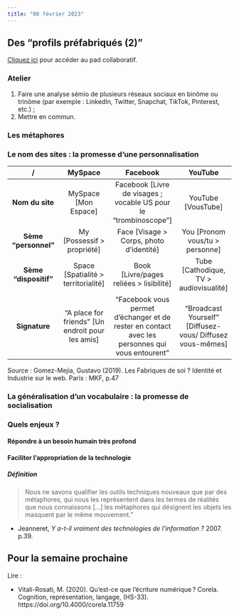 ```yaml
---
title: "08 février 2023"
---
```


## Des "profils préfabriqués (2)"

::: {.callout-note}

[Cliquez ici](https://demo.hedgedoc.org/J75u7TFtT0uWby_Yimgiqg#) pour accéder au pad collaboratif.

:::

### Atelier

1. Faire une analyse sémio de plusieurs réseaux sociaux en binôme ou trinôme (par exemple : LinkedIn, Twitter, Snapchat, TikTok, Pinterest, etc.) ;
2. Mettre en commun.

### Les métaphores

### Le nom des sites : la promesse d'une personnalisation

 
 / |MySpace | Facebook | YouTube |
 :---: | :---: | :---: | :---:
 **Nom du site** | MySpace [Mon Espace] | Facebook [Livre de visages ; vocable US pour le "trombinoscope"] | YouTube [VousTube] |
 **Sème "personnel"** | My [Possessif > propriété] | Face [Visage > Corps, photo d'identité] | You [Pronom vous/tu > personne] |
 **Sème "dispositif"** | Space [Spatialité > territorialité] | Book [Livre/pages reliées > lisibilité] | Tube [Cathodique, TV > audiovisualité] |
 **Signature** | "A place for friends" [Un endroit pour les amis] | "Facebook vous permet d'échanger et de rester en contact avec les personnes qui vous entourent" | "Broadcast Yourself" [Diffusez-vous/ Diffusez vous-mêmes] |

Source : Gomez-Mejia, Gustavo (2019). Les Fabriques de soi ? Identité et Industrie sur le web. Paris : MKF, p.47

### La généralisation d'un vocabulaire : la promesse de socialisation

### Quels enjeux ? 

#### Répondre à un besoin humain très profond

#### Faciliter l'appropriation de la technologie

::: {.callout-note}

##### Définition

> Nous ne savons qualifier les outils techniques nouveaux que par des métaphores, qui nous les représentent dans les termes de réalités que nous connaissons [...] les métaphores qui désignent les objets les masquent par le même mouvement." 

- Jeanneret, *Y a-t-il vraiment des technologies de l’information ?* 2007. p.39.

:::

## Pour la semaine prochaine

Lire : 

- Vitali-Rosati, M. (2020). Qu’est-ce que l’écriture numérique ? Corela. Cognition, représentation, langage, (HS-33). https://doi.org/10.4000/corela.11759